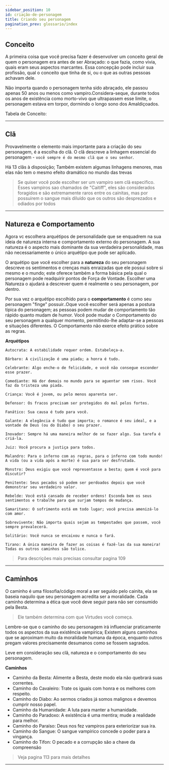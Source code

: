 ```yaml
---
sidebar_position: 10
id: criação-de-personagem
title: Criando seu personagem
pagination_prev: glossario/index
---
```



## Conceito

A primeira coisa que você precisa fazer é desenvolver
um conceito geral de quem o personagem era antes de ser Abraçado:
o que fazia, como vivia, quais eram seus aspectos marcantes. Essa
concepção pode incluir sua profissão, qual o conceito que tinha de si,
ou o que as outras pessoas achavam dele.

Não importa quando o personagem tenha sido abraçado, ele passou apenas 50 anos ou menos como vampiro.Considera-seque, durante todos os anos de existência como morto-vivo que ultrapassem esse limite, o personagem estava em torpor, dormindo o longo sono dos Amaldiçoados.

Tabela de Conceito:


<TablesConcept />

---

## Clã

Provavelmente o elemento mais importante para a criação do seu personagem, é a escolha
do clã. O clã descreve a linhagem essencial do personagem - `você sempre é do mesmo clã que o seu senhor`.

Há 13 clãs à disposição; Também existem algumas linhagens menores, mas elas não tem o mesmo efeito dramático no mundo das trevas

> Se quiser você pode escolher ser um vampiro sem clã especifico. Esses vampiros sao chamados de "Caitiff", eles são considerados foragidos e são extremamente raros entre os cainitas, mas por possuirem o sangue mais diluído que os outros são desprezados e odiados por todos


<TableClans />

---

## Natureza e Comportamento

Agora vc escolhera arquétipos de personalidade que se enquadrem na sua ideia de natureza interna e comportamento externo do personagem. A sua natureza é o aspecto mais dominante da sua verdadeira personalidade, mas não necessariamente o único arquétipo que pode ser aplicado.

O arquétipo que você escolher para a **natureza** do seu personagem descreve os sentimentos e crenças mais enraizadas que ele possui sobre si mesmo e o mundo; este oferece também a forma básica pela qual o personagem pode readquirir pontos de Força de Vontade. Escolher uma Natureza o ajudará a descrever quem é realmente o seu personagem, por dentro.

Por sua vez o arquétipo escolhido para o **comportamento** é como seu personagem "finge" possuir..Oque você escolher será apenas a postura típica do personagem; as pessoas podem mudar de comportamento tão rápido quanto mudam de humor. Você pode mudar o Comportamento do seu personagem a qualquer momento, permitindo-lhe adaptar-se a pessoas e situações diferentes. O Comportamento não exerce efeito prático sobre as regras.

**Arquétipos**

    Autocrata: A estabilidade requer ordem. Estabeleça-a.

    Bárbaro: A civilização é uma piada; a honra é tudo.

    Celebrante: Algo enche-o de felicidade, e você não consegue esconder esse prazer.

    Comediante: Há dor demais no mundo para se aguentar sem risos. Você faz da tristeza uma piada.

    Criança: Você é jovem, ou pelo menos aparenta ser.

    Defensor: Os fracos precisam ser protegidos do mal pelos fortes.

    Fanático: Sua causa é tudo para você.

    Galante: A elegância é tudo que importa; o romance é seu ideal, e a vontade de Deus (ou do Diabo) o seu prazer.

    Inovador: Sempre há uma maneira melhor de se fazer algo. Sua tarefa é criá-la.

    Juiz: Você procura a justiça para todos.

    Malandro: Para o inferno com as regras, para o inferno com todo mundo! A vida (ou a vida após a morte) é sua para ser desfrutada.

    Monstro: Deus exigiu que você representasse a besta; quem é você para discutir?

    Penitente: Seus pecados só podem ser perdoados depois que você demonstrar seu verdadeiro valor.

    Rebelde: Você está cansado de receber ordens! Esconda bem os seus sentimentos e trabalhe para que surjam tempos de mudança.

    Samaritano: O sofrimento está em todo lugar; você precisa amenizá-lo com amor.

    Sobrevivente: Não importa quais sejam as tempestades que passem, você sempre prevalecerá.

    Solitário: Você nunca se encaixou e nunca o fará.

    Tirano: A única maneira de fazer as coisas é fazê-las da sua maneira! Todas os outros caminhos são tolice.

> Para descrições mais precisas consultar pagina 109

---

## Caminhos

O caminho é uma filosofia/código moral a ser seguido pelo cainita, ela se baseia naquilo que seu personagem acredita ser a moralidade. Cada caminho determina a ética que você deve seguir para não ser consumido pela Besta.

> Ele também determina com que Virtudes você começa.

Lembre-se que o caminho do seu personagem irá influenciar praticamente todos os aspectos da sua existência vampírica; Existem alguns caminhos que se aproximam muito da moralidade humana da época, enquanto outros pregam valores precisamente desumanos como se fossem sagrados.

Leve em consideração seu clã, natureza e o comportamento do seu personagem.

**Caminhos**

- Caminho da Besta: Alimente a Besta, deste modo ela não quebrará suas correntes.
- Caminho do Cavaleiro: Trate os iguais com honra e os melhores com respeito.
- Caminho do Diabo: Ao sermos criados já somos malignos e devemos cumprir nosso papel.
- Caminho da Humanidade: A luta para manter a humanidade.
- Caminho do Paradoxo: A existência é uma mentira; mude a realidade para melhor.
- Caminho do Paraíso: Deus nos fez vampiros para exteriorizar sua ira.
- Caminho do Sangue: O sangue vampírico concede o poder para a vingança.
- Caminho do Tifon: O pecado e a corrupção são a chave da compreensão

> Veja pagina 113 para mais detalhes

---
